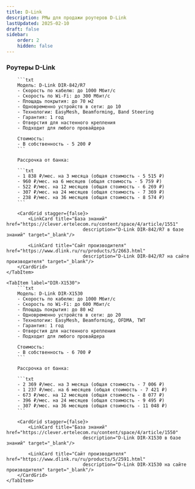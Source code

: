 ```yaml
---
title: D-Link
description: РМы для продажи роутеров D-Link
lastUpdated: 2025-02-10
draft: false
sidebar:
    order: 2
    hidden: false
---
```



<CardGrid stagger={false}>
    <LinkCard title="Города с рассрочкой"
                        href="https://clever.ertelecom.ru/content/space/4/folder/635/article/13578/page/0"
                        description="Список городов с доступной рассрочкой в базе знаний" target="_blank"/>
    <LinkCard title="Оформление рассрочки"
                        href="https://clever.ertelecom.ru/content/space/4/folder/635/article/13578/page/8"
                        description="Инструкция по оформлению рассрочки в базе знаний" target="_blank"/>
</CardGrid>

### Роутеры D-Link

<Tabs>
    <TabItem label="DIR-842/R7">

        ```txt
        Модель: D-Link DIR-842/R7
        - Скорость по кабелю: до 1000 Мбит/с
        - Скорость по Wi-Fi: до 300 Мбит/с
        - Площадь покрытия: до 70 м2
        - Одновременно устройств в сети: до 10
        - Технологии: EasyMesh, Beamforming, Band Steering
        - Гарантия: 1 год
        - Отверстия для настенного крепления
        - Подходит для любого провайдера

        Стоимость:
        - В собственность - 5 200 ₽
        ```

        Рассрочка от банка:

        ```txt
        - 1 838 ₽/мес. на 3 месяца (общая стоимость - 5 515 ₽)
        - 960 ₽/мес. на 6 месяцев (общая стоимость - 5 759 ₽)
        - 522 ₽/мес. на 12 месяцев (общая стоимость - 6 269 ₽)
        - 307 ₽/мес. на 24 месяцев (общая стоимость - 7 369 ₽)
        - 238 ₽/мес. на 36 месяцев (общая стоимость - 8 574 ₽)
        ```

        <CardGrid stagger={false}>
            <LinkCard title="База знаний" href="https://clever.ertelecom.ru/content/space/4/article/1551"
                                description="D-Link DIR-842/R7 в базе знаний" target="_blank"/>

            <LinkCard title="Сайт производителя" href="https://www.dlink.ru/ru/products/5/2663.html"
                                description="D-Link DIR-842/R7 на сайте производителя" target="_blank"/>
        </CardGrid>
    </TabItem>

    <TabItem label="DIR-X1530">
        ```txt
        Модель: D-Link DIR-X1530
        - Скорость по кабелю: до 1000 Мбит/с
        - Скорость по Wi-Fi: до 600 Мбит/с
        - Площадь покрытия: до 80 м2
        - Одновременно устройств в сети: до 20
        - Технологии: EasyMesh, Beamforming, OFDMA, TWT
        - Гарантия: 1 год
        - Отверстия для настенного крепления
        - Подходит для любого провайдера

        Стоимость:
        - В собственность - 6 700 ₽
        ```

        Рассрочка от банка:

        ```txt
        - 2 369 ₽/мес. на 3 месяца (общая стоимость - 7 006 ₽)
        - 1 237 ₽/мес. на 6 месяцев (общая стоимость - 7 421 ₽)
        - 673 ₽/мес. на 12 месяцев (общая стоимость - 8 077 ₽)
        - 396 ₽/мес. на 24 месяцев (общая стоимость - 9 495 ₽)
        - 307 ₽/мес. на 36 месяцев (общая стоимость - 11 048 ₽)
        ```

        <CardGrid stagger={false}>
            <LinkCard title="База знаний" href="https://clever.ertelecom.ru/content/space/4/article/1550"
                                description="D-Link DIR-X1530 в базе знаний" target="_blank"/>

            <LinkCard title="Сайт производителя" href="https://www.dlink.ru/ru/products/5/2591.html"
                                description="D-Link DIR-X1530 на сайте производителя" target="_blank"/>
        </CardGrid>
    </TabItem>
</Tabs>
